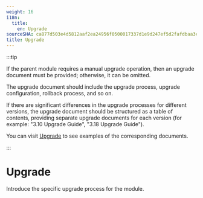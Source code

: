 ```yaml
---
weight: 16
i18n:
  title:
    en: Upgrade
sourceSHA: ca877d503e4d5812aaf2ea24956f0500017337d1e9d247ef5d2fafdbaa3cbd04
title: Upgrade
---
```


:::tip

If the parent module requires a manual upgrade operation, then an upgrade document must be provided; otherwise, it can be omitted.

The upgrade document should include the upgrade process, upgrade configuration, rollback process, and so on.

If there are significant differences in the upgrade processes for different versions, the upgrade document should be structured as a table of contents, providing separate upgrade documents for each version (for example: "3.10 Upgrade Guide", "3.18 Upgrade Guide").

You can visit [Upgrade](https://product-doc-guide.alauda.cn/template/upgrade/example.html) to see examples of the corresponding documents.

:::

# Upgrade

Introduce the specific upgrade process for the module.
